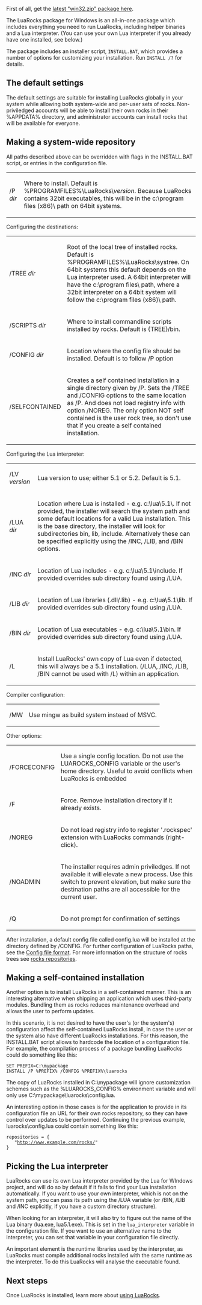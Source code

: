 First of all, get the [http://luarocks.github.io/luarocks/releases latest "win32.zip" package here].

The LuaRocks package for Windows is an all-in-one package which includes
everything you need to run LuaRocks, including helper binaries and a
Lua interpreter. (You can use your own Lua interpreter if you already have
one installed, see below.)

The package includes an installer script, <tt>INSTALL.BAT</tt>, which provides
a number of options for customizing your installation. Run <tt>INSTALL /?</tt>
for details.

== The default settings ==

The default settings are suitable for installing LuaRocks globally
in your system while allowing both system-wide and per-user sets of rocks.
Non-priviledged accounts will be able to install their own rocks in their
%APPDATA% directory, and administrator accounts can install rocks that
will be available for everyone.


== Making a system-wide repository ==

All paths described above can be overridden with flags in the INSTALL.BAT script,
or entries in the configuration file.

{| cellpadding=5px
| /P ''dir''       || Where to install. Default is %PROGRAMFILES%\LuaRocks\''version''. Because LuaRocks contains 32bit executables, this will be in the c:\program files (x86)\ path on 64bit systems.
|}
Configuring the destinations:
{| cellpadding=5px
| /TREE ''dir''    || Root of the local tree of installed rocks. Default is %PROGRAMFILES%\LuaRocks\systree. On 64bit systems this default depends on the Lua interpreter used. A 64bit interpreter will have the c:\program files\ path, where a 32bit interpreter on a 64bit system will follow the c:\program files (x86)\ path.
|-------------------------------------------------------------------------
| /SCRIPTS ''dir'' || Where to install commandline scripts installed by rocks. Default is {TREE}/bin.
|-------------------------------------------------------------------------
| /CONFIG ''dir''  || Location where the config file should be installed. Default is to follow /P option
|-------------------------------------------------------------------------
| /SELFCONTAINED   || Creates a self contained installation in a single directory given by /P. Sets the /TREE and /CONFIG options to the same location as /P. And does not load registry info with option /NOREG. The only option NOT self contained is the user rock tree, so don't use that if you create a self contained installation.
|}
Configuring the Lua interpreter:
{| cellpadding=5px
| /LV ''version''  || Lua version to use; either 5.1 or 5.2. Default is 5.1.
|-------------------------------------------------------------------------
| /LUA ''dir''     || Location where Lua is installed - e.g. c:\lua\5.1\. If not provided, the installer will search the system path and some default locations for a valid Lua installation. This is the base directory, the installer will look for subdirectories bin, lib, include. Alternatively these can be specified explicitly using the /INC, /LIB, and /BIN options.
|-------------------------------------------------------------------------
| /INC ''dir''     || Location of Lua includes - e.g. c:\lua\5.1\include. If provided overrides sub directory found using /LUA.
|-------------------------------------------------------------------------
| /LIB ''dir''     || Location of Lua libraries (.dll/.lib) - e.g. c:\lua\5.1\lib. If provided overrides sub directory found using /LUA.
|-------------------------------------------------------------------------
| /BIN ''dir''     || Location of Lua executables - e.g. c:\lua\5.1\bin. If provided overrides sub directory found using /LUA.
|-------------------------------------------------------------------------
| /L               || Install LuaRocks' own copy of Lua even if detected, this will always be a 5.1 installation. (/LUA, /INC, /LIB, /BIN cannot be used with /L)
within an application.
|}
Compiler configuration:
{| cellpadding=5px
| /MW             || Use mingw as build system instead of MSVC.
|}
Other options:
{| cellpadding=5px
| /FORCECONFIG   || Use a single config location. Do not use the LUAROCKS_CONFIG variable or the user's home directory. Useful to avoid conflicts when LuaRocks is embedded 
|-------------------------------------------------------------------------
| /F             || Force. Remove installation directory if it already exists.
|-------------------------------------------------------------------------
| /NOREG         || Do not load registry info to register '.rockspec' extension with LuaRocks commands (right-click).
|-------------------------------------------------------------------------
| /NOADMIN       || The installer requires admin priviledges. If not available it will elevate a new process. Use this switch to prevent elevation, but make sure the destination paths are all accessible for the current user.
|-------------------------------------------------------------------------
| /Q             || Do not prompt for confirmation of settings
|}

After installation, a default config file called config.lua will be installed at the directory defined by /CONFIG. For further configuration of LuaRocks paths, see the [[Config file format]]. For more information on the structure of rocks trees see [[Rocks repositories|rocks repositories]].

== Making a self-contained installation ==

Another option is to install LuaRocks in a self-contained manner. This
is an interesting alternative when shipping an application which uses
third-party modules. Bundling them as rocks reduces maintenance overhead
and allows the user to perform updates.

In this scenario, it is not desired to have the user's (or the system's)
configuration affect the self-contained LuaRocks install, in case the 
user or the system also have different LuaRocks installations. For this
reason, the INSTALL.BAT script allows to hardcode the location of a
configuration file. For example, the compilation process of a package
bundling LuaRocks could do something like this:

 SET PREFIX=C:\mypackage
 INSTALL /P %PREFIX% /CONFIG %PREFIX%\luarocks

The copy of LuaRocks installed in C:\mypackage will ignore
customization schemes such as the %LUAROCKS_CONFIG% environment variable
and will only use C:\mypackage\luarocks\config.lua.

An interesting option in those cases is for the application to provide
in its configuration file an URL for their own rocks repository, so they
can have control over updates to be performed. Continuing the previous
example, luarocks\config.lua could contain something like this:

 repositories = {
    "http://www.example.com/rocks/"
 }

== Picking the Lua interpreter ==

LuaRocks can use its own Lua interpreter provided by the Lua for WIndows project,
and will do so by default if it fails to find your Lua installation
automatically. If you want to use your own interpreter, which is not on the system path, 
you can pass its path using the /LUA variable (or /BIN, /LIB and /INC explicitly, if 
you have a custom directory structure).

When looking for an interpreter, it will also try to figure out the name of 
the Lua binary (lua.exe, lua5.1.exe). This is set in the <code>lua_interpreter</code>
variable in the configuration file. If you want to use an alternative name to the
interpreter, you can set that variable in your configuration file directly.

An important element is the runtime libraries used by the interpreter, as LuaRocks must
compile additional rocks installed with the same runtime as the interpreter. To do this
LuaRocks will analyse the executable found.

== Next steps ==

Once LuaRocks is installed, learn more about [[Using LuaRocks|using LuaRocks]].
